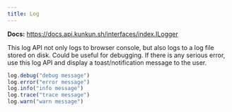 ```yaml
---
title: Log
---
```


**Docs:** https://docs.api.kunkun.sh/interfaces/index.ILogger

This log API not only logs to browser console, but also logs to a log file stored on disk.
Could be useful for debugging.
If there is any serious error, use this log API and display a toast/notification message to the user.


<ImportCodeBlock apiName="log" />

```ts
log.debug("debug message")
log.error("error message")
log.info("info message")
log.trace("trace message")
log.warn("warn message")
```

